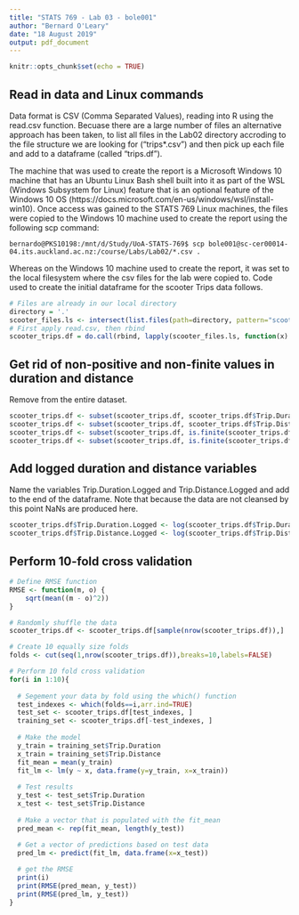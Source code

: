 ---
title: "STATS 769 - Lab 03 - bole001"
author: "Bernard O'Leary"
date: "18 August 2019"
output: pdf_document
---


```{r setup, include=FALSE}
knitr::opts_chunk$set(echo = TRUE)
```

## Read in data and Linux commands 

Data format is CSV (Comma Separated Values), reading into R using the read.csv function. Becuase there are a large number of files an alternative approach has been taken, to list all files in the Lab02 directory accroding to the file structure we are looking for ("trips*.csv") and then pick up each file and add to a dataframe (called "trips.df").

The machine that was used to create the report is a Microsoft Windows 10 machine that has an Ubuntu Linux Bash shell built into it as part of the WSL (Windows Subsystem for Linux) feature that is an optional feature of the Windows 10 OS (https://docs.microsoft.com/en-us/windows/wsl/install-win10). Once access was gained to the STATS 769 Linux machines, the files were copied to the Windows 10 machine used to create the report using the following scp command:

```{}
bernardo@PKS10198:/mnt/d/Study/UoA-STATS-769$ scp bole001@sc-cer00014-04.its.auckland.ac.nz:/course/Labs/Lab02/*.csv .
```

Whereas on the Windows 10 machine used to create the report, it was set to the local filesystem where the csv files for the lab were copied to. Code used to create the initial dataframe for the scooter Trips data follows.

```{r trips data}
# Files are already in our local directory
directory = '.'
scooter_files.ls <- intersect(list.files(path=directory, pattern="scooter"), list.files(path=directory, pattern="*.csv"))
# First apply read.csv, then rbind
scooter_trips.df = do.call(rbind, lapply(scooter_files.ls, function(x) read.csv(x, stringsAsFactors = FALSE))) 
```

## Get rid of non-positive and non-finite values in duration and distance 

Remove from the entire dataset.

```{r}
scooter_trips.df <- subset(scooter_trips.df, scooter_trips.df$Trip.Duration > 0)
scooter_trips.df <- subset(scooter_trips.df, scooter_trips.df$Trip.Distance > 0)
scooter_trips.df <- subset(scooter_trips.df, is.finite(scooter_trips.df$Trip.Duration))
scooter_trips.df <- subset(scooter_trips.df, is.finite(scooter_trips.df$Trip.Distance))
```

## Add logged duration and distance variables

Name the variables Trip.Duration.Logged and Trip.Distance.Logged and add to the end of the dataframe. Note that because the data are not cleansed by this point NaNs are produced here.

```{r}
scooter_trips.df$Trip.Duration.Logged <- log(scooter_trips.df$Trip.Duration)
scooter_trips.df$Trip.Distance.Logged <- log(scooter_trips.df$Trip.Distance)
```


## Perform 10-fold cross validation

```{r}
# Define RMSE function
RMSE <- function(m, o) {
    sqrt(mean((m - o)^2))
}

# Randomly shuffle the data
scooter_trips.df <- scooter_trips.df[sample(nrow(scooter_trips.df)),]

# Create 10 equally size folds
folds <- cut(seq(1,nrow(scooter_trips.df)),breaks=10,labels=FALSE)

# Perform 10 fold cross validation
for(i in 1:10){
    
  # Segement your data by fold using the which() function 
  test_indexes <- which(folds==i,arr.ind=TRUE)
  test_set <- scooter_trips.df[test_indexes, ]
  training_set <- scooter_trips.df[-test_indexes, ]
  
  # Make the model
  y_train = training_set$Trip.Duration
  x_train = training_set$Trip.Distance
  fit_mean = mean(y_train)
  fit_lm <- lm(y ~ x, data.frame(y=y_train, x=x_train))
  
  # Test results
  y_test <- test_set$Trip.Duration
  x_test <- test_set$Trip.Distance
  
  # Make a vector that is populated with the fit_mean
  pred_mean <- rep(fit_mean, length(y_test))
  
  # Get a vector of predictions based on test data
  pred_lm <- predict(fit_lm, data.frame(x=x_test))

  # get the RMSE
  print(i)
  print(RMSE(pred_mean, y_test))
  print(RMSE(pred_lm, y_test))
}
```









